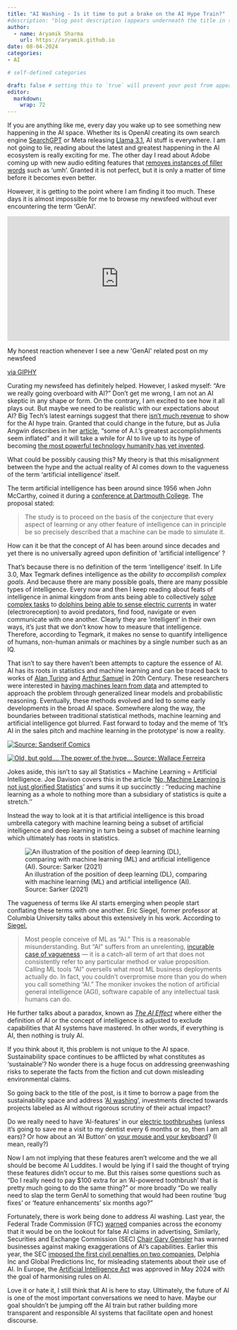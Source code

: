 ```yaml
---
title: "AI Washing - Is it time to put a brake on the AI Hype Train?"
#description: "blog post description (appears underneath the title in smaller text) which is included on the listing page"
author:
  - name: Aryamik Sharma
    url: https://aryamik.github.io
date: 08-04-2024
categories: 
- AI

# self-defined categories

draft: false # setting this to `true` will prevent your post from appearing on your listing page until you're ready!
editor: 
  markdown: 
    wrap: 72
---
```


If you are anything like me, every day you wake up to see something new
happening in the AI space. Whether its is OpenAI creating its own search
engine [SearchGPT](https://openai.com/index/searchgpt-prototype/) or
Meta releasing [Llama 3.1](https://llama.meta.com/), AI stuff is
everywhere. I am not going to lie, reading about the latest and greatest
happening in the AI ecosystem is really exciting for me. The other day I
read about Adobe coming up with new audio editing features that [removes
instances of filler
words](https://research.adobe.com/news/new-ai-features-make-audio-editing-easier/)
such as 'umh'. Granted it is not perfect, but it is only a matter of
time before it becomes even better.

However, it is getting to the point where I am finding it too much.
These days it is almost impossible for me to browse my newsfeed without
ever encountering the term 'GenAI'.

```{=html}
<div style="width:100%;height:0;padding-bottom:56%;position:relative;"><iframe src="https://giphy.com/embed/2Wim5ftHoDdJ1RNpuS" width="100%" height="100%" style="position:absolute" frameBorder="0" class="giphy-embed" allowFullScreen></iframe></div><p>My honest reaction whenever I see a new 'GenAI' related post on my newsfeed</p><p><a href="https://giphy.com/gifs/reaction-2Wim5ftHoDdJ1RNpuS">via GIPHY</a></p>
```
Curating my newsfeed has definitely helped. However, I asked myself:
"Are we really going overboard with AI?" Don't get me wrong, I am not an
AI skeptic in any shape or form. On the contrary, I am excited to see
how it all plays out. But maybe we need to be realistic with our
expectations about AI? Big Tech's latest earnings suggest that there
[isn't much
revenue](https://www.ctvnews.ca/business/has-the-ai-bubble-burst-wall-street-wonders-if-artificial-intelligence-will-ever-make-money-1.6987513)
to show for the AI hype train. Granted that could change in the future,
but as Julia Angwin describes in her
[article](https://archive.ph/LlvyG), "some of A.I.'s greatest
accomplishments seem inflated" and it will take a while for AI to live
up to its hype of becoming [the most powerful technology humanity has
yet
invented](https://time.com/6344160/a-year-in-time-ceo-interview-sam-altman/).

What could be possibly causing this? My theory is that this misalignment
between the hype and the actual reality of AI comes down to the
vagueness of the term 'artificial intelligence' itself.

The term artificial intelligence has been around since 1956 when John
McCarthy, coined it during a [conference at Dartmouth
College](http://www-formal.stanford.edu/jmc/history/dartmouth/dartmouth.html).
The proposal stated:

> The study is to proceed on the basis of the conjecture that every
> aspect of learning or any other feature of intelligence can in
> principle be so precisely described that a machine can be made to
> simulate it.

How can it be that the concept of AI has been around since decades and
yet there is no universally agreed upon definition of 'artificial
intelligence' ?

That's because there is no definition of the term 'intelligence' itself.
In Life 3.0, Max Tegmark defines intelligence as the *ability to
accomplish complex goals*. And because there are many possible goals,
there are many possible types of intelligence. Every now and then I keep
reading about feats of intelligence in animal kingdom from ants being
able to collectively [solve complex
tasks](https://elifesciences.org/articles/79638#s4) to [dolphins being
able to sense electric
currents](https://journals.biologists.com/jeb/article/226/22/jeb245845/334721/Passive-electroreception-in-bottlenose-dolphins)
in water (electroreception) to avoid predators, find food, navigate or
even communicate with one another. Clearly they are 'intelligent' in
their own ways, it's just that we don't know how to measure that
intelligence. Therefore, according to Tegmark, it makes no sense to
quantify intelligence of humans, non-human animals or machines by a
single number such as an IQ.

That isn't to say there haven't been attempts to capture the essence of
AI. AI has its roots in statistics and machine learning and can be
traced back to works of [Alan
Turing](https://academic.oup.com/mind/article/LIX/236/433/986238?login=false#164226651)
and [Arthur Samuel](https://ieeexplore.ieee.org/document/5389202) in
20th Century. These researchers were interested in [having machines
learn from data](http://aima.cs.berkeley.edu/) and attempted to approach
the problem through generalized linear models and probabilistic
reasoning. Eventually, these methods evolved and led to some early
developments in the broad AI space. Somewhere along the way, the
boundaries between traditional statistical methods, machine learning and
artificial intelligence got blurred. Fast forward to today and the meme
of 'It's AI in the sales pitch and machine learning in the prototype' is
now a reality.\

[![Source: Sandserif
Comics](images/1_x7P7gqjo8k2_bj2rTQWAfg.webp)](https://www.instagram.com/sandserifcomics/)

[![The power of the hype. Source: Wallace
Ferreira](images/1719070480784.jpeg){alt="Old, but gold.… The power of the hype... Source: Wallace Ferreira"}](https://www.linkedin.com/posts/wallace-ferreira-69065910_old-but-gold-the-power-of-the-hype-activity-7210304199601905664-imBH?utm_source=share&utm_medium=member_desktop)

Jokes aside, this isn't to say all Statistics = Machine Learning =
Artificial Intelligence. Joe Davison covers this in the article '[No,
Machine Learning is not just glorified
Statistics](https://towardsdatascience.com/no-machine-learning-is-not-just-glorified-statistics-26d3952234e3)'
and sums it up succinctly : ''reducing machine learning as a whole to
nothing more than a subsidiary of statistics is quite a stretch.''

Instead the way to look at it is that artificial intelligence is this
broad umbrella category with machine learning being a subset of
artificial intelligence and deep learning in turn being a subset of
machine learning which ultimately has roots in statistics.

![An illustration of the position of deep learning (DL), comparing with
machine learning (ML) and artificial intelligence (AI). Source: Sarker
(2021)](images/42979_2021_815_Fig2_HTML.png)

The vagueness of terms like AI starts emerging when people start
conflating these terms with one another. Eric Siegel, former professor
at Columbia University talks about this extensively in his work.
According to [Siegel](https://archive.ph/gUOmP),

> Most people conceive of ML as "AI." This is a reasonable
> misunderstanding. But "AI" suffers from an unrelenting, [incurable
> case of
> vagueness](https://www.aimyths.org/the-term-ai-has-a-clear-meaning)
> --- it is a catch-all term of art that does not consistently refer to
> any particular method or value proposition. Calling ML tools "AI"
> oversells what most ML business deployments actually do. In fact, you
> couldn't overpromise more than you do when you call something "AI."
> The moniker invokes the notion of artificial general intelligence
> (AGI), software capable of any intellectual task humans can do.

He further talks about a paradox, known as [*The AI
Effect*](https://cacm.acm.org/opinion/artificial-intelligence-past-and-future/)
where either the definition of AI or the concept of intelligence is
adjusted to exclude capabilities that AI systems have mastered. In other
words, if everything is AI, then nothing is truly AI.

If you think about it, this problem is not unique to the AI space.
Sustainability space continues to be afflicted by what constitutes as
'sustainable'? No wonder there is a huge focus on addressing
greenwashing risks to seperate the facts from the fiction and cut down
misleading environmental claims.

So going back to the title of the post, is it time to borrow a page from
the sustainability space and address '[AI
washing](https://theconversation.com/beware-businesses-claiming-to-use-trailblazing-technology-they-might-just-be-ai-washing-to-snare-investors-226717)',
investments directed towards projects labeled as AI without rigorous
scrutiny of their actual impact?

Do we really need to have 'AI-features' in our [electric
toothbrushes](https://arstechnica.com/gadgets/2024/07/ai-toothbrushes-are-coming-for-your-teeth-and-your-data/)
(unless it's going to save me a visit to my dentist every 6 months or
so, then I am all ears)? Or how about an 'AI Button' on [your mouse and
your
keyboard](https://www.theverge.com/2024/4/17/24132468/logitech-ai-prompt-builder-button)?
(I mean, really?)

Now I am not implying that these features aren't welcome and the we all
should be become AI Luddites. I would be lying if I said the thought of
trying these features didn't occur to me. But this raises some questions
such as "Do I really need to pay \$100 extra for an 'AI-powered
toothbrush' that is pretty much going to do the same thing?" or more
broadly "Do we really need to slap the term GenAI to something that
would had been routine 'bug fixes' or 'feature enhancements' six months
ago?"

Fortunately, there is work being done to address AI washing. Last year,
the Federal Trade Commission (FTC)
[warned](https://www.ftc.gov/business-guidance/blog/2023/02/keep-your-ai-claims-check)
companies across the economy that it would be on the lookout for false
AI claims in advertising, Similarly, Securities and Exchange Commission
(SEC) [Chair Gary Gensler](https://archive.ph/2pvPH) has warned
businesses against making exaggerations of AI's capabilities. Earlier
this year, the SEC [imposed the first civil penalties on two
companies](https://www.sec.gov/newsroom/press-releases/2024-36), Delphia
Inc and Global Predictions Inc, for misleading statements about their
use of AI. In Europe, the [Artificial Intelligence
Act](https://www.consilium.europa.eu/en/press/press-releases/2024/05/21/artificial-intelligence-ai-act-council-gives-final-green-light-to-the-first-worldwide-rules-on-ai/)
was approved in May 2024 with the goal of harmonising rules on AI.

Love it or hate it, I still think that AI is here to stay. Ultimately,
the future of AI is one of the most important conversations we need to
have. Maybe our goal shouldn't be jumping off the AI train but rather
building more transparent and responsible AI systems that facilitate
open and honest discourse.
